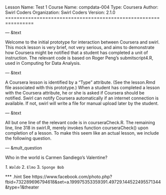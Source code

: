 Lesson Name:  Test 1
Course Name:  compdata-004
Type:  		    Coursera
Author:       Swirl Coders
Organization: Swirl Coders
Version:      2.1.0
================================================================

--- &text

Welcome to the initial prototype for interaction between Coursera and swirl. This mock lesson is very brief, not very serious, and aims to demonstrate how Coursera might be notified that a student has completed a unit of instruction. The relevant code is based on Roger Peng's submitscript4.R, used in Computing for Data Analysis.

--- &text

A Coursera lesson is identified by a "Type" attribute. (See the lesson.Rmd file associated with this prototype.) When a student has completed a lesson with the Coursera attribute, he or she is asked if Coursera should be notified. Swirl can notify Coursera automatically if an internet connection is available. If not, swirl will write a file for manual upload later by the student.

--- &text

All but one line of the relevant code is in courseraCheck.R. The remaining line, line 318 in swirl.R, merely invokes function courseraCheck() upon completion of a lesson. To make this seem like an actual lesson, we include the following question.

--- &mult_question

Who in the world is Carmen Sandiego's Valentine?

_1. `Waldo`_
2. `Elmo`
3. `Sponge Bob`

*** .hint
See https://www.facebook.com/photo.php?fbid=732289696794618&set=a.199975353359391.49729.144522495571344&type=1&theater
